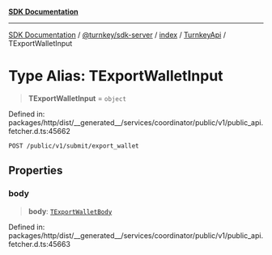 [**SDK Documentation**](../../../../../../README.mdx)

***

[SDK Documentation](../../../../../../packages.mdx) / [@turnkey/sdk-server](../../../../README.mdx) / [index](../../../README.mdx) / [TurnkeyApi](../README.mdx) / TExportWalletInput

# Type Alias: TExportWalletInput

> **TExportWalletInput** = `object`

Defined in: packages/http/dist/\_\_generated\_\_/services/coordinator/public/v1/public\_api.fetcher.d.ts:45662

`POST /public/v1/submit/export_wallet`

## Properties

### body

> **body**: [`TExportWalletBody`](TExportWalletBody.mdx)

Defined in: packages/http/dist/\_\_generated\_\_/services/coordinator/public/v1/public\_api.fetcher.d.ts:45663
